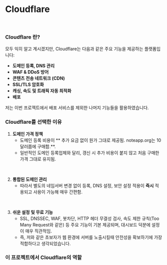 

# Cloudflare

<div className="flex justify-center my-6">
  <DocsImage src={dimg.cloudflare.logo} alt="Cloudflare" border={false} style={{maxWidth: 300}}/>
</div>
<br/>


### Cloudflare 란?

모두 익히 알고 계시겠지만, Cloudflare는 다음과 같은 주요 기능을 제공하는 플랫폼입니다:<br/>

- **도메인 등록, DNS 관리**
- **WAF & DDoS 방어**
- **콘텐츠 전송 네트워크 (CDN)**
- **SSL/TLS 암호화**
- **캐싱, 속도 및 트래픽 자동 최적화**
- **배포**

저는 이번 프로젝트에서 배포 서비스를 제외한 나머지 기능들을 활용하였습니다.

### Cloudflare를 선택한 이유

1. **도메인 가격 정책**
    - 도메인 등록 비용이 ** 추가 요금 없이 원가 그대로 제공됨. noteapp.org는 10달러쯤에 구매함.**.
    - 일반적인 도메인 등록업체와 달리, 갱신 시 추가 비용이 붙지 않고 처음 구매한 가격 그대로 유지됨.

<br/>

2. **통합된 도메인 관리**
    - 따라서 별도의 네임서버 변경 없이 등록, DNS 설정, 보안 설정 적용이 **즉시** 적용되고  사용이 가능해 매우 간편함.

<br/>

3. **쉬운 설정 및 무료 기능**
    - SSL, DNSSEC, WAF, 봇차단, HTTP 헤더 무결성 검사, 속도 제한 규칙(Too Many Request와 같은) 등 주요 기능이 기본 제공되며, 대시보드 덕분에 설정이 매우 직관적임.
    - 즉, 저와 같은 초보자가 웹 환경에 서버를 노출시킬때 안전성을 확보하기에 가장 적합하다고 생각되었습니다.


### 이 프로젝트에서 Cloudflare의 역할

<DocsImage src={dimg.cloudflare.https1} alt="httpsImage"/>
<DocsImage src={dimg.cloudflare.https2} alt="httpsImage2"/>